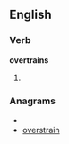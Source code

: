 ==English==

===Verb===
'''overtrains'''

# {{third-person singular of|[[overtrain]]}}

===Anagrams===
* {{alphagram|aeinorrstv}}
* [[overstrain#English|overstrain]]
